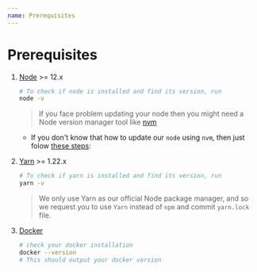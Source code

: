 ```yaml
---
name: Prerequisites
---
```


# Prerequisites

1. [Node](https://nodejs.org/en/download/) >= 12.x
   ```bash
   # To check if node is installed and find its version, run
   node -v
   ```
   > If you face problem updating your node then you might need a Node version manager tool like [nvm](https://github.com/nvm-sh/nvm)
   
   - If you don't know that how to update our `node` using `nvm`, then just folow [these steps](https://github.com/coderplex/learnplex/tree/docs/pages/node-install.mdx): 

1. [Yarn](https://classic.yarnpkg.com/en/docs/install) >= 1.22.x
   ```bash
   # To check if yarn is installed and find its version, run
   yarn -v
   ```
   > We only use Yarn as our official Node package manager, and so we request you to use `Yarn` instead of `npm` and commit `yarn.lock` file.
1. [Docker](https://docs.docker.com/get-docker/)

   ```bash
   # check your docker installation
   docker --version
   # This should output your docker version
   ```
